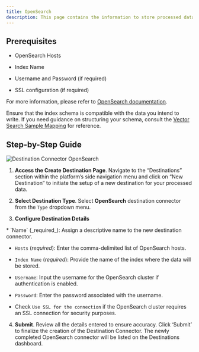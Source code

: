 ```yaml
---
title: OpenSearch 
description: This page contains the information to store processed data to an OpenSearch cluster.
---
```


## Prerequisites

*   OpenSearch Hosts
    
*   Index Name
    
*   Username and Password (if required)
    
*   SSL configuration (if required)
    

For more information, please refer to [OpenSearch documentation](https://opensearch.org/docs/latest/).

<Warning>

Ensure that the index schema is compatible with the data you intend to write. If you need guidance on structuring your schema, consult the [Vector Search Sample Mapping](https://unstructured-io.github.io/unstructured/ingest/destination_connectors/opensearch.html#vector-search-sample-mapping) for reference.
</Warning>

## Step-by-Step Guide

![Destination Connector OpenSearch](https://unstructured-io.github.io/unstructured/_images/Destination-OpenSearch.png)

1.  **Access the Create Destination Page**. Navigate to the “Destinations” section within the platform’s side navigation menu and click on “New Destination” to initiate the setup of a new destination for your processed data.
    
2.  **Select Destination Type**. Select **OpenSearch** destination connector from the `Type` dropdown menu.
    
3.  **Configure Destination Details**
    
<Note>
*   `Name` (_required_): Assign a descriptive name to the new destination connector.
    
*   `Hosts` (_required_): Enter the comma-delimited list of OpenSearch hosts.
    
*   `Index Name` (_required_): Provide the name of the index where the data will be stored.
    
*   `Username`: Input the username for the OpenSearch cluster if authentication is enabled.
    
*   `Password`: Enter the password associated with the username.
    
*   Check `Use SSL for the connection` if the OpenSearch cluster requires an SSL connection for security purposes.
</Note> 

4.  **Submit**. Review all the details entered to ensure accuracy. Click ‘Submit’ to finalize the creation of the Destination Connector. The newly completed OpenSearch connector will be listed on the Destinations dashboard.